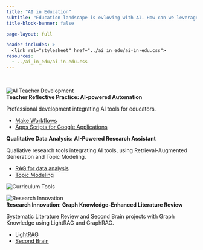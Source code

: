 ```yaml
---
title: "AI in Education"
subtitle: "Education landscape is evloving with AI. How can we leverage AI to enhance our teaching and learning?"
title-block-banner: false

page-layout: full

header-includes: >
  <link rel="stylesheet" href="../ai_in_edu/ai-in-edu.css">
resources:
  - ../ai_in_edu/ai-in-edu.css
---
```


<br>
<!-- start grid -->

<div class="card-list">

<!-- first card -->
<div class="card-row">
<img src="image/ai_in_edu_004.png" class="card-img" alt="AI Teacher Development" />
<div class="card-text">
<div class="h2">**Teacher Reflective Practice: AI-powered Automation**</div>

Professional development integrating AI tools for educators.  

- <a href="https://medium.com/@yongjinL/automate-teaching-reflection-with-ai-cc8f7784eece" target="_blank" rel="noopener noreferrer">Make Workflows</a>
- <a href="https://medium.com/@yongjinL/automated-presentation-analysis-with-google-apps-script-58cd1a91e93b" target="_blank" rel="noopener noreferrer">Apps Scripts for Google Applications</a> 
</div>
</div>

<!-- second card -->
<div class="card-row alt">
<div class="card-text">
<div class="h2">**Qualitative Data Analysis: AI-Powered Research Assistant**</div>

Qualiative research tools integrating AI tools, using Retrieval-Augmented Generation and Topic Modeling. 

- <a href="https://medium.com/@yongjinL/ai-help-me-talk-with-the-data-rag-for-qualitative-research-c56965739814" target="_blank" rel="noopener noreferrer">RAG for data analysis</a>
- <a href="https://medium.com/@yongjinL/beyond-manual-coding-a-practical-guide-to-using-lda-for-qualitative-data-analysis-e8f6c08ab2ad" target="_blank" rel="noopener noreferrer">Topic Modeling</a> 
</div>
<img src="image/ai_in_edu_001.png" class="card-img" alt="Curriculum Tools" />
</div>

<!-- third card -->
<div class="card-row">
<img src="image/ai_in_edu_003.png" class="card-img" alt="Research Innovation" />
<div class="card-text">
<div class="h2">**Research Innovation: Graph Knowledge-Enhanced Literature Review**</div>

Systematic Literature Review and Second Brain projects with Graph Knowledge using LightRAG and GraphRAG. 

- <a href="https://medium.com/@yongjinL/lightrag-contextualizing-data-with-knowledge-graphs-ae93927d6bae" target="_blank" rel="noopener noreferrer">LightRAG</a>
- <a href="https://medium.com/@yongjinL/build-a-second-brain-from-zotero-highlights-with-n8n-and-rag-c761c2887fde" target="_blank" rel="noopener noreferrer">Second Brain</a> 
</div>
</div>


<!-- end grid -->
